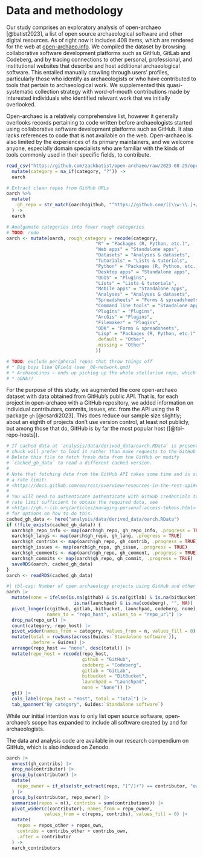 # Data and methodology

<!--
* open-archaeo
* GitHub API
* Indicate how much is on GitHub or elsewhere
  -->

<!-- TODO: snappier title? Maybe incorporating 'open-archaeo'? -->

Our study comprises an exploratory analysis of open-archaeo [@batist2023], a list of open source archaeological software and other digital resources.
As of right now it includes 408 items, which are rendered for the web at [open-archaeo.info](open-archaeo.info).
We compiled the dataset by browsing collaborative software development platforms such as GitHub, GitLab and Codeberg, and by tracing connections to other personal, professional, and institutional websites that describe and host additional archaeological software.
This entailed manually crawling through users' profiles, particularly those who identify as archaeologists or who have contributed to tools that pertain to archaeological work.
We supplemented this quasi-systematic collection strategy with word-of-mouth contributions made by interested individuals who identified relevant work that we initially overlooked.

<!-- TODO:
* Introduce git, GitHub, etc. and describe briefly how they work for non-users
* Define software jargon we use (repo, commit, etc.) – maybe as a glossary table?
-->

Open-archaeo is a relatively comprehensive list, however it generally overlooks records pertaining to code written before archaeologists started using collaborative software development platforms such as GitHub.
It also lacks references to code that is not available on the web.
Open-archaeo is also limited by the experiences of its primary maintainers, and we welcome anyone, especially domain specialists who are familiar with the kinds of tools commonly used in their specific fields, to contribute.

```r
read_csv("https://github.com/zackbatist/open-archaeo/raw/2023-08-29/open-archaeo.csv") %>%
  mutate(category = na_if(category, "?")) ->
  oarch

# Extract clean repos from GitHub URLs
oarch %>%
  mutate(
    gh_repo = str_match(oarch$github, "^https://github.com/([\\w-\\.]+/[\\w-\\.]+)/?.*?$")[,2]
  ) ->
  oarch

# Amalgamate categories into fewer rough categories
# TODO: redo
oarch <- mutate(oarch, rough_category = recode(category,
                                 "R" = "Packages (R, Python, etc.)",
                                 "Web apps" = "Standalone apps",
                                 "Datasets" = "Analyses & datasets",
                                 "Tutorials" = "Lists & tutorials",
                                 "Python" = "Packages (R, Python, etc.)",
                                 "Desktop apps" = "Standalone apps",
                                 "QGIS" = "Plugins",
                                 "Lists" = "Lists & tutorials",
                                 "Mobile apps" = "Standalone apps",
                                 "Analyses" = "Analyses & datasets",
                                 "Spreadsheets" = "Forms & spreadsheets",
                                 "Command line tools" = "Standalone apps",
                                 "Plugins" = "Plugins",
                                 "ArcGis" = "Plugins",
                                 "Filemaker" = "Plugins",
                                 "ODK" = "Forms & spreadsheets",
                                 "Lisp" = "Packages (R, Python, etc.)",
                                 .default = "Other",
                                 .missing = "Other"
                                 ))

# TODO: exclude peripheral repos that throw things off
# * Big boys like QField (see _06-network.qmd)
# * ArchaeoLines – ends up picking up the whole stellarium repo, which is huge
# * aDNA??
```

For the purpose of this study, we augmented the core open-archaeo dataset with data obtained from GitHub's public API.
That is, for each project in open-archaeo with a GitHub repository, we added information on individual contributors, commits, issues, etc. from the API using the R package `gh` [@csardi2023].
This does reduce our sample size slightly; about an eighth of projects don't use version control, at least not publicly, but among those that do, GitHub is by far the most popular host ([@tbl-repo-hosts]).

```r
# If cached data at `analysis/data/derived_data/oarch.RData` is present, this
# chunk will prefer to load it rather than make requests to the GitHub API.
# Delete this file to fetch fresh data from the GitHub or modify 
# `cached_gh_data` to read a different cached version.
#
# Note that fetching data from the GitHub API takes some time and is subject to
# a rate limit:
# <https://docs.github.com/en/rest/overview/resources-in-the-rest-api#rate-limiting>
#
# You will need to authenticate authenticate with GitHub credentials to get a
# rate limit sufficient to obtain the required data, see 
# <https://gh.r-lib.org/articles/managing-personal-access-tokens.html>
# for options on how to do this.
cached_gh_data <- here("analysis/data/derived_data/oarch.RData")
if (!file_exists(cached_gh_data)) {
  oarch$gh_repo_info <- map(oarch$gh_repo, gh_repo_info, .progress = TRUE)
  oarch$gh_langs <- map(oarch$gh_repo, gh_lang, .progress = TRUE)
  oarch$gh_contribs <- map(oarch$gh_repo, gh_contrib, .progress = TRUE)
  oarch$gh_issues <- map(oarch$gh_repo, gh_issue, .progress = TRUE)
  oarch$gh_comments <- map(oarch$gh_repo, gh_comment, .progress = TRUE)
  oarch$gh_commits <- map(oarch$gh_repo, gh_commit, .progress = TRUE)
  saveRDS(oarch, cached_gh_data)
}
oarch <- readRDS(cached_gh_data)
```

```r
#| tbl-cap: Number of open archaeology projects using GitHub and other repository hosts
oarch |>
  mutate(none = ifelse(is.na(github) & is.na(gitlab) & is.na(bitbucket) &
                         is.na(launchpad) & is.na(codeberg), "", NA)) |>
  pivot_longer(c(github, gitlab, bitbucket, launchpad, codeberg, none),
               names_to = "repo_host", values_to = "repo_url") |>
  drop_na(repo_url) |>
  count(category, repo_host) |>
  pivot_wider(names_from = category, values_from = n, values_fill = 0) |>
  mutate(total = rowSums(across(Guides:`Standalone software`)), 
         .before = Guides) |>
  arrange(repo_host == "none", desc(total)) |>
  mutate(repo_host = recode(repo_host,
                            github = "GitHub",
                            codeberg = "Codeberg",
                            gitlab = "GitLab",
                            bitbucket = "BitBucket",
                            launchpad = "Launchpad",
                            none = "None")) |>
  gt() |>
  cols_label(repo_host = "Host", total = "Total") |>
  tab_spanner("By category", Guides:`Standalone software`)
```

While our initial intention was to only list open source software, open-archaeo's scope has expanded to include all software created by and for archaeologists.

The data and analysis code are available in our research compendium on GitHub, which is also indexed on Zenodo.

```r
oarch |>
  unnest(gh_contribs) |>
  drop_na(contributor) |>
  group_by(contributor) |>
  mutate(
    repo_owner = if_else(str_extract(repo, "[^/]+") == contributor, "own", "other")
  ) |>
  group_by(contributor, repo_owner) |>
  summarise(repos = n(), contribs = sum(contributions)) |>
  pivot_wider(c(contributor), names_from = repo_owner, 
              values_from = c(repos, contribs), values_fill = 0) |>
  mutate(
    repos = repos_other + repos_own,
    contribs = contribs_other + contribs_own,
    .after = contributor
  ) ->
  oarch_contributors
```
